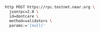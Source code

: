 ```bash
http POST https://rpc.testnet.near.org \
  jsonrpc=2.0 \
  id=dontcare \
  method=validators \
  params:='[null]'
```
